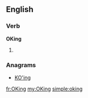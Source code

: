 ==English==

===Verb===
'''OKing'''

# {{present participle of|OK}}

===Anagrams===
* [[KO'ing#English|KO'ing]]

[[fr:OKing]]
[[my:OKing]]
[[simple:oking]]